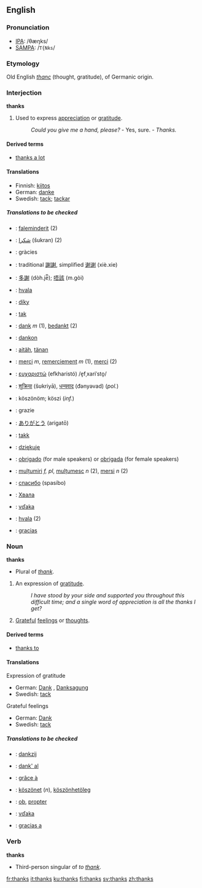 {{rfc}}
==English==

===Pronunciation===
*[[w:IPA|IPA]]: /θæŋks/
*[[w:SAMPA|SAMPA]]: /<tt>T{Nks</tt>/

===Etymology===
Old English ''[[thanc]]'' (thought, gratitude), of Germanic origin.

===Interjection===
'''thanks'''

#Used to express [[appreciation]] or [[gratitude]]. 
#:''Could you give me a hand, please?'' - Yes, sure. - ''Thanks.''

====Derived terms====
*[[thanks a lot]]

====Translations====
*Finnish: [[kiitos]]
*German: [[danke]]
*Swedish: [[tack]]; [[tackar]]

=====Translations to be checked=====
{{checktrans}}

*{{ttbc|Albanian}}: [[faleminderit]] (2)
*{{ttbc|Arabic}}: [[شكرا]] (šukran) (2)
*{{ttbc|Catalan}}: gràcies
*{{ttbc|Chinese}}: traditional [[謝謝]], simplified [[谢谢]] (xiè.xie)
*{{ttbc|Chinese (Cantonese)}}: [[多謝]] (dòh.je̿); [[唔該]] (m.gòi)
*{{ttbc|Croatian}}: [[hvala]]
*{{ttbc|Czech}}: [[díky]]
*{{ttbc|Danish}}: [[tak]]
*{{ttbc|Dutch}}: [[dank]] ''m'' (1), [[bedankt]] (2)
*{{ttbc|Esperanto}}: [[dankon]]
*{{ttbc|Estonian}}: [[aitäh]], [[tänan]]
*{{ttbc|French}}: [[merci]] ''m'', [[remerciement]] ''m'' (1), [[merci]] (2)
*{{ttbc|Greek}}: [[ευχαριστώ]] (efkharistó) /e̞fˌxariˈsto̞/
*{{ttbc|Hindi}}: [[शुक्रिया]] (šʊkriyā), [[धन्यवाद]] (đǝnyǝvad) (''pol.'')
*{{ttbc|Hungarian}}: köszönöm; köszi (''inf.'')
*{{ttbc|Italian}}: grazie

*{{ttbc|Japanese}}: [[ありがとう]] (arigatō)
*{{ttbc|Norwegian}}: [[takk]]
*{{ttbc|Polish}}: [[dziękuję]]
*{{ttbc|Portuguese}}: [[obrigado]] (for male speakers) or [[obrigada]] (for female speakers)
*{{ttbc|Romanian}}: [[mulțumiri]] ''f, pl'', [[mulțumesc]] ''n'' (2), [[mersi]] ''n'' (2)
*{{ttbc|Russian}}: [[спасибо]] (spasíbo)
*{{ttbc|Serbian}}: [[Хвала]]
*{{ttbc|Slovak}}: [[vďaka]]
*{{ttbc|Slovenian}}: [[hvala]] (2)
*{{ttbc|Spanish}}: [[gracias]]

===Noun===
'''thanks''' 

*Plural of ''[[thank]]''. 
#{{plurale tantum}} An expression of [[gratitude]].
#:''I have stood by your side and supported you throughout this difficult time; and a single word of appreciation is all the thanks I get?''
#[[grateful|Grateful]] [[feelings]] or [[thought]]s.

====Derived terms====
*[[thanks to]]

====Translations====
;Expression of gratitude
*German: [[Dank]] {{m}}, [[Danksagung]] {{f}}
*Swedish: [[tack]] {{n}}

;Grateful feelings
*German: [[Dank]] {{m}}
*Swedish: [[tack]] {{n}}


=====Translations to be checked=====
{{checktrans}}

*{{ttbc|Dutch}}: [[dankzij]]
*{{ttbc|Esperanto}}: [[dank' al]]
*{{ttbc|French}}: [[grâce à]]
*{{ttbc|Hungarian}}: [[köszönet]] (''n''), [[köszönhetöleg]]

*{{ttbc|Latin}}: [[ob]], [[propter]]
*{{ttbc|Slovak}}: [[vďaka]]
*{{ttbc|Spanish}}: [[gracias a]]


===Verb===
'''thanks'''
*Third-person singular of ''to [[thank]]''.

[[fr:thanks]]
[[it:thanks]]
[[ku:thanks]]
[[fi:thanks]]
[[sv:thanks]]
[[zh:thanks]]